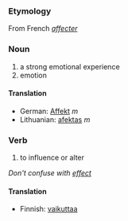 ===Etymology===
From French ''[[affecter]]''

===Noun===

#a strong emotional experience
#emotion

====Translation====

*German: [[Affekt]] ''m''
*Lithuanian: [[afektas]] ''m''

===Verb===

#to influence or alter

''Don't confuse with [[effect]]''

====Translation====

*Finnish: [[vaikuttaa]]